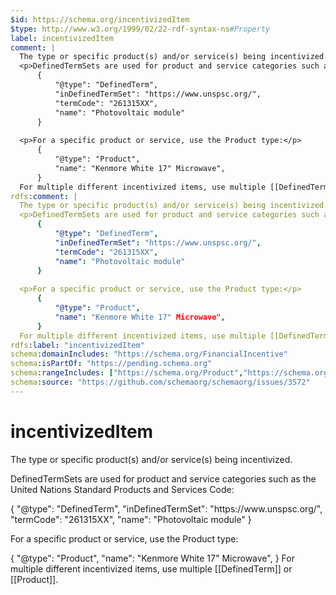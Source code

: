 ```yaml
---
$id: https://schema.org/incentivizedItem
$type: http://www.w3.org/1999/02/22-rdf-syntax-ns#Property
label: incentivizedItem
comment: |
  The type or specific product(s) and/or service(s) being incentivized.
  <p>DefinedTermSets are used for product and service categories such as the United Nations Standard Products and Services Code:</p>
      {
          "@type": "DefinedTerm",
          "inDefinedTermSet": "https://www.unspsc.org/",
          "termCode": "261315XX",
          "name": "Photovoltaic module"
      }
  
  <p>For a specific product or service, use the Product type:</p>
      {
          "@type": "Product",
          "name": "Kenmore White 17" Microwave",
      }
  For multiple different incentivized items, use multiple [[DefinedTerm]] or [[Product]].
rdfs:comment: |
  The type or specific product(s) and/or service(s) being incentivized.
  <p>DefinedTermSets are used for product and service categories such as the United Nations Standard Products and Services Code:</p>
      {
          "@type": "DefinedTerm",
          "inDefinedTermSet": "https://www.unspsc.org/",
          "termCode": "261315XX",
          "name": "Photovoltaic module"
      }
  
  <p>For a specific product or service, use the Product type:</p>
      {
          "@type": "Product",
          "name": "Kenmore White 17" Microwave",
      }
  For multiple different incentivized items, use multiple [[DefinedTerm]] or [[Product]].
rdfs:label: "incentivizedItem"
schema:domainIncludes: "https://schema.org/FinancialIncentive"
schema:isPartOf: "https://pending.schema.org"
schema:rangeIncludes: ["https://schema.org/Product","https://schema.org/DefinedTerm"]
schema:source: "https://github.com/schemaorg/schemaorg/issues/3572"
---
```


# incentivizedItem

The type or specific product(s) and/or service(s) being incentivized.
<p>DefinedTermSets are used for product and service categories such as the United Nations Standard Products and Services Code:</p>
    {
        "@type": "DefinedTerm",
        "inDefinedTermSet": "https://www.unspsc.org/",
        "termCode": "261315XX",
        "name": "Photovoltaic module"
    }

<p>For a specific product or service, use the Product type:</p>
    {
        "@type": "Product",
        "name": "Kenmore White 17" Microwave",
    }
For multiple different incentivized items, use multiple [[DefinedTerm]] or [[Product]].

